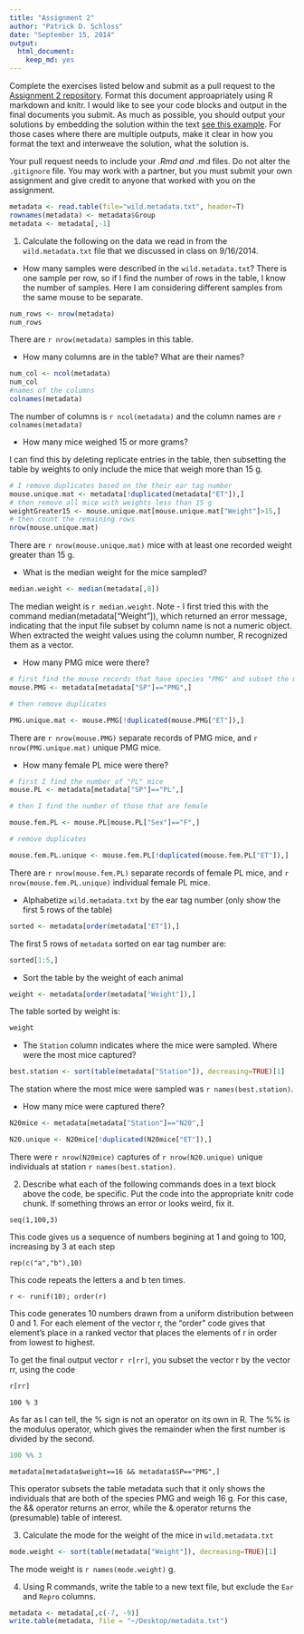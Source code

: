 ```yaml
---
title: "Assignment 2"
author: "Patrick D. Schloss"
date: "September 15, 2014"
output:
  html_document:
    keep_md: yes
---
```


Complete the exercises listed below and submit as a pull request to the [Assignment 2 repository](http://www.github.com/microbialinformatics/assignment02).  Format this document approapriately using R markdown and knitr. I would like to see your code blocks and output in the final documents you submit. As much as possible, you should output your solutions by embedding the solution within the text [see this example](https://github.com/microbialinformatics/assignment02/blob/master/example.Rmd). For those cases where there are multiple outputs, make it clear in how you format the text and interweave the solution, what the solution is.

Your pull request needs to include your *.Rmd and *.md files. Do not alter the `.gitignore` file. You may work with a partner, but you must submit your own assignment and give credit to anyone that worked with you on the assignment.

```r
metadata <- read.table(file="wild.metadata.txt", header=T)
rownames(metadata) <- metadata$Group
metadata <- metadata[,-1]
```

1.  Calculate the following on the data we read in from the `wild.metadata.txt` file that we discussed in class on 9/16/2014.

  * How many samples were described in the `wild.metadata.txt`?
  There is one sample per row, so if I find the number of rows in the table, I know 
the number of samples. Here I am considering different samples from the same mouse
to be separate.
```r
num_rows <- nrow(metadata)
num_rows
```

There are `r nrow(metadata)` samples in this table.

  * How many columns are in the table? What are their names?
  
```r
num_col <- ncol(metadata)
num_col
#names of the columns
colnames(metadata)
```

The number of columns is `r ncol(metadata)` and the column names are 
`r colnames(metadata)`

  * How many mice weighed 15 or more grams?
  
  I can find this by deleting replicate entries in the table, then subsetting the table
by weights to only include the mice that weigh more than 15 g.

```r
# I remove duplicates based on the their ear tag number
mouse.unique.mat <- metadata[!duplicated(metadata["ET"]),]
# then remove all mice with weights less than 15 g
weightGreater15 <- mouse.unique.mat[mouse.unique.mat["Weight"]>15,]
# then count the remaining rows
nrow(mouse.unique.mat)
```

There are `r nrow(mouse.unique.mat)` mice with at least one recorded weight greater than 15 g.

  * What is the median weight for the mice sampled?
  
  
```r
median.weight <- median(metadata[,8])
```

The median weight is `r median.weight`. Note - I first tried this with the command 
median(metadata["Weight"]), which returned an error message, indicating that the input file
subset by column name is not a numeric object. When extracted the weight values using the 
column number, R recognized them as a vector.


  * How many PMG mice were there?
  
```r
# first find the mouse records that have species "PMG" and subset the matrix
mouse.PMG <- metadata[metadata["SP"]=="PMG",]

# then remove duplicates

PMG.unique.mat <- mouse.PMG[!duplicated(mouse.PMG["ET"]),]
```

There are `r nrow(mouse.PMG)` separate records of PMG mice, and `r nrow(PMG.unique.mat)` unique
PMG mice.

  * How many female PL mice were there?
  
```r
# first I find the number of "PL" mice
mouse.PL <- metadata[metadata["SP"]=="PL",]

# then I find the number of those that are female

mouse.fem.PL <- mouse.PL[mouse.PL["Sex"]=="F",]

# remove duplicates

mouse.fem.PL.unique <- mouse.fem.PL[!duplicated(mouse.fem.PL["ET"]),]
```

There are `r nrow(mouse.fem.PL)` separate records of female PL mice, and 
`r nrow(mouse.fem.PL.unique)` individual female PL mice.

  * Alphabetize `wild.metadata.txt` by the ear tag number (only show the first 5 rows of the table)
  
```r
sorted <- metadata[order(metadata["ET"]),]
```

The first 5 rows of `metadata` sorted on ear tag number are: 

```r
sorted[1:5,]
```

  * Sort the table by the weight of each animal
  
```r
weight <- metadata[order(metadata["Weight"]),]
```

The table sorted by weight is:

```r
weight
```

  * The `Station` column indicates where the mice were sampled. Where were the most mice captured?
  
```r
best.station <- sort(table(metadata["Station"]), decreasing=TRUE)[1]
```

The station where the most mice were sampled was `r names(best.station)`.

  * How many mice were captured there?

```r
N20mice <- metadata[metadata["Station"]=="N20",]

N20.unique <- N20mice[!duplicated(N20mice["ET"]),]
```

There were `r nrow(N20mice)` captures of `r nrow(N20.unique)` unique individuals at 
station `r names(best.station)`.


2.	Describe what each of the following commands does in a text block above the code, be specific. Put the code into the appropriate knitr code chunk. If something throws an error or looks weird, fix it.

```
seq(1,100,3)
```
This code gives us a sequence of numbers begining at 1 and going to 100, increasing by 3 at each step

```
rep(c("a","b"),10)
```
This code repeats the letters a and b ten times.

```
r <- runif(10); order(r)
```
This code generates 10 numbers drawn from a uniform distribution between 0 and 1. For each element of the vector r, the "order" code gives that element's place in a ranked vector that places the elements of r in order from lowest to highest.

To get the final output vector `r r[rr]`, you subset the vector r by the vector rr, using the code

```r
r[rr]
```

```
100 % 3
```

As far as I can tell, the % sign is not an operator on its own in R. The %% is the modulus operator, which gives the remainder when the first number is divided by the second.

```r
100 %% 3
```



```
metadata[metadata$weight==16 && metadata$SP=="PMG",]
```

This operator subsets the table metadata such that it only shows the individuals that are both of the species PMG and weigh 16 g. For this case, the && operator returns an error, while the & operator returns the (presumable) table of interest.



3.	Calculate the mode for the weight of the mice in `wild.metadata.txt`

```r
mode.weight <- sort(table(metadata["Weight"]), decreasing=TRUE)[1]
```

The mode weight is `r names(mode.weight)` g.


4.	Using R commands, write the table to a new text file, but exclude the `Ear` and `Repro` columns.

```r
metadata <- metadata[,c(-7, -9)]
write.table(metadata, file = "~/Desktop/metadata.txt")
```


